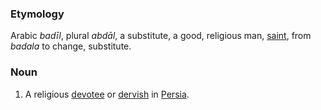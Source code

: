 ===Etymology===
Arabic ''bad&#299;l'', plural ''abd&#257;l'', a substitute, a good, religious man, [[saint]], from ''badala'' to change, substitute.
===Noun===
#A religious [[devotee]] or [[dervish]] in [[Persia]].